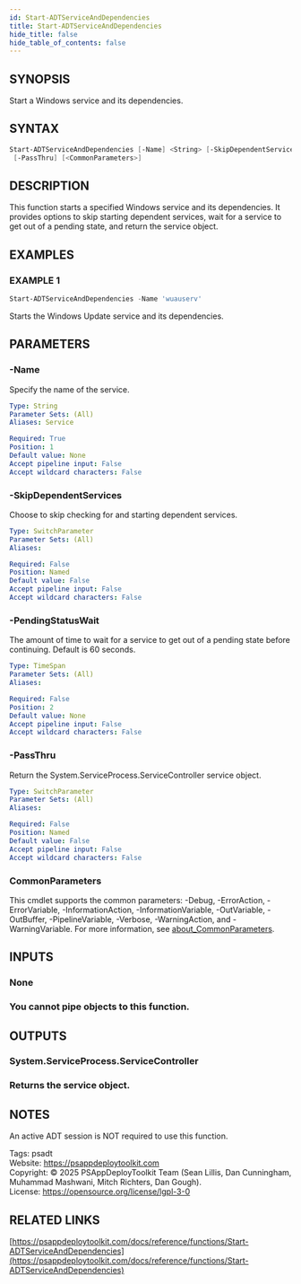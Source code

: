 ```yaml
---
id: Start-ADTServiceAndDependencies
title: Start-ADTServiceAndDependencies
hide_title: false
hide_table_of_contents: false
---
```


## SYNOPSIS

Start a Windows service and its dependencies.

## SYNTAX

```powershell
Start-ADTServiceAndDependencies [-Name] <String> [-SkipDependentServices] [[-PendingStatusWait] <TimeSpan>]
 [-PassThru] [<CommonParameters>]
```

## DESCRIPTION

This function starts a specified Windows service and its dependencies.
It provides options to skip starting dependent services, wait for a service to get out of a pending state, and return the service object.

## EXAMPLES

### EXAMPLE 1

```powershell
Start-ADTServiceAndDependencies -Name 'wuauserv'
```

Starts the Windows Update service and its dependencies.

## PARAMETERS

### -Name

Specify the name of the service.

```yaml
Type: String
Parameter Sets: (All)
Aliases: Service

Required: True
Position: 1
Default value: None
Accept pipeline input: False
Accept wildcard characters: False
```

### -SkipDependentServices

Choose to skip checking for and starting dependent services.

```yaml
Type: SwitchParameter
Parameter Sets: (All)
Aliases:

Required: False
Position: Named
Default value: False
Accept pipeline input: False
Accept wildcard characters: False
```

### -PendingStatusWait

The amount of time to wait for a service to get out of a pending state before continuing.
Default is 60 seconds.

```yaml
Type: TimeSpan
Parameter Sets: (All)
Aliases:

Required: False
Position: 2
Default value: None
Accept pipeline input: False
Accept wildcard characters: False
```

### -PassThru

Return the System.ServiceProcess.ServiceController service object.

```yaml
Type: SwitchParameter
Parameter Sets: (All)
Aliases:

Required: False
Position: Named
Default value: False
Accept pipeline input: False
Accept wildcard characters: False
```

### CommonParameters

This cmdlet supports the common parameters: -Debug, -ErrorAction, -ErrorVariable, -InformationAction, -InformationVariable, -OutVariable, -OutBuffer, -PipelineVariable, -Verbose, -WarningAction, and -WarningVariable. For more information, see [about_CommonParameters](http://go.microsoft.com/fwlink/?LinkID=113216).

## INPUTS

### None

### You cannot pipe objects to this function.
## OUTPUTS

### System.ServiceProcess.ServiceController

### Returns the service object.
## NOTES
An active ADT session is NOT required to use this function.

Tags: psadt<br />
Website: https://psappdeploytoolkit.com<br />
Copyright: © 2025 PSAppDeployToolkit Team (Sean Lillis, Dan Cunningham, Muhammad Mashwani, Mitch Richters, Dan Gough).<br />
License: https://opensource.org/license/lgpl-3-0

## RELATED LINKS

[https://psappdeploytoolkit.com/docs/reference/functions/Start-ADTServiceAndDependencies](https://psappdeploytoolkit.com/docs/reference/functions/Start-ADTServiceAndDependencies)
